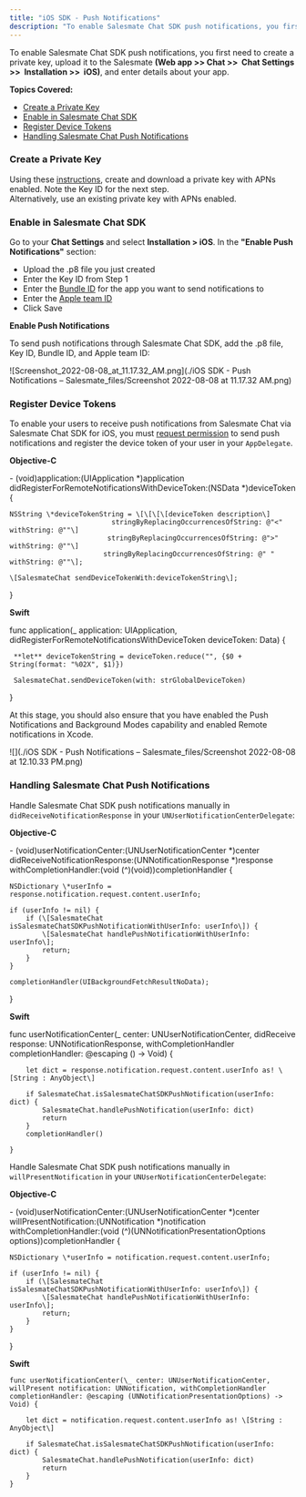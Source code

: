 ```yaml
---
title: "iOS SDK - Push Notifications"
description: "To enable Salesmate Chat SDK push notifications, you first need to create a private key, upload it to the Salesmate **(Web app >> Chat >>  Chat Settin..."
---
```


To enable Salesmate Chat SDK push notifications, you first need to create a private key, upload it to the Salesmate **(Web app >> Chat >>  Chat Settings >>  Installation >>  iOS)**, and enter details about your app.

**Topics Covered:**

*   [Create a Private Key](https://support.salesmate.io/hc/en-us/articles/9811651396121#temp:C:YcQ196c36e6be494807960b95f90)
*   [Enable in Salesmate Chat SDK](https://support.salesmate.io/hc/en-us/articles/9811651396121#temp:C:YcQc0c006bac0cf40ee8b1dfa5d5)
*   [Register Device Tokens](https://support.salesmate.io/hc/en-us/articles/9811651396121#temp:C:YcQ030576142b284870a1aa8a4cf)
*   [Handling Salesmate Chat Push Notifications](https://support.salesmate.io/hc/en-us/articles/9811651396121#temp:C:YcQ18c3eda1388d46ef862c6d1ba)

### Create a Private Key

Using these [instructions](https://help.apple.com/developer-account/#/devcdfbb56a3), create and download a private key with APNs enabled. Note the Key ID for the next step.  
Alternatively, use an existing private key with APNs enabled.

### Enable in Salesmate Chat SDK

Go to your **Chat Settings** and select **Installation > iOS**. In the **"Enable Push Notifications"** section:

*   Upload the .p8 file you just created
*   Enter the Key ID from Step 1
*   Enter the [Bundle ID](https://developer.apple.com/account/resources/identifiers) for the app you want to send notifications to
*   Enter the [Apple team ID](https://developer.apple.com/account/#/membership)
*   Click Save

  
**Enable Push Notifications**  
  
To send push notifications through Salesmate Chat SDK, add the .p8 file, Key ID, Bundle ID, and Apple team ID:  
  

![Screenshot_2022-08-08_at_11.17.32_AM.png](./iOS SDK - Push Notifications – Salesmate_files/Screenshot 2022-08-08 at 11.17.32 AM.png)

### Register Device Tokens

To enable your users to receive push notifications from Salesmate Chat via Salesmate Chat SDK for iOS, you must [request permission](https://developer.apple.com/documentation/usernotifications/asking_permission_to_use_notifications) to send push notifications and register the device token of your user in your `AppDelegate`.  
  
**Objective-C**

\- (void)application:(UIApplication \*)application didRegisterForRemoteNotificationsWithDeviceToken:(NSData \*)deviceToken {  
  
    NSString \*deviceTokenString = \[\[\[\[deviceToken description\]  
                             stringByReplacingOccurrencesOfString: @"<" withString: @""\]  
                            stringByReplacingOccurrencesOfString: @">" withString: @""\]  
                           stringByReplacingOccurrencesOfString: @" " withString: @""\];  
                  
    \[SalesmateChat sendDeviceTokenWith:deviceTokenString\];  
}

**Swift**

func application(\_ application: UIApplication, didRegisterForRemoteNotificationsWithDeviceToken deviceToken: Data) {  
  
     **let** deviceTokenString = deviceToken.reduce("", {$0 + String(format: "%02X", $1)})  
            
     SalesmateChat.sendDeviceToken(with: strGlobalDeviceToken)  
}

At this stage, you should also ensure that you have enabled the Push Notifications and Background Modes capability and enabled Remote notifications in Xcode.  
  

![](./iOS SDK - Push Notifications – Salesmate_files/Screenshot 2022-08-08 at 12.10.33 PM.png)

### Handling Salesmate Chat Push Notifications

Handle Salesmate Chat SDK push notifications manually in `didReceiveNotificationResponse` in your `UNUserNotificationCenterDelegate`:  
  
**Objective-C**

\- (void)userNotificationCenter:(UNUserNotificationCenter \*)center didReceiveNotificationResponse:(UNNotificationResponse \*)response withCompletionHandler:(void (^)(void))completionHandler {  
      
    NSDictionary \*userInfo = response.notification.request.content.userInfo;  
      
    if (userInfo != nil) {  
        if (\[SalesmateChat isSalesmateChatSDKPushNotificationWithUserInfo: userInfo\]) {  
            \[SalesmateChat handlePushNotificationWithUserInfo: userInfo\];  
            return;  
        }  
    }  
      
    completionHandler(UIBackgroundFetchResultNoData);  
}

**Swift**

func userNotificationCenter(\_ center: UNUserNotificationCenter, didReceive response: UNNotificationResponse, withCompletionHandler completionHandler: @escaping () -> Void) {  
          
        let dict = response.notification.request.content.userInfo as! \[String : AnyObject\]  
          
        if SalesmateChat.isSalesmateChatSDKPushNotification(userInfo: dict) {  
            SalesmateChat.handlePushNotification(userInfo: dict)  
            return  
        }  
        completionHandler()  
          
    }

Handle Salesmate Chat SDK push notifications manually in `willPresentNotification` in your `UNUserNotificationCenterDelegate`:  
  
**Objective-C**

\- (void)userNotificationCenter:(UNUserNotificationCenter \*)center willPresentNotification:(UNNotification \*)notification withCompletionHandler:(void (^)(UNNotificationPresentationOptions options))completionHandler {  
      
    NSDictionary \*userInfo = notification.request.content.userInfo;  
      
    if (userInfo != nil) {  
        if (\[SalesmateChat isSalesmateChatSDKPushNotificationWithUserInfo: userInfo\]) {  
            \[SalesmateChat handlePushNotificationWithUserInfo: userInfo\];  
            return;  
        }  
    }  
}

**Swift**

    func userNotificationCenter(\_ center: UNUserNotificationCenter, willPresent notification: UNNotification, withCompletionHandler completionHandler: @escaping (UNNotificationPresentationOptions) -> Void) {  
          
        let dict = notification.request.content.userInfo as! \[String : AnyObject\]  
          
        if SalesmateChat.isSalesmateChatSDKPushNotification(userInfo: dict) {  
            SalesmateChat.handlePushNotification(userInfo: dict)  
            return  
        }  
    }